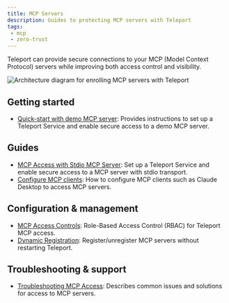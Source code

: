 ```yaml
---
title: MCP Servers
description: Guides to protecting MCP servers with Teleport
tags:
 - mcp
 - zero-trust
---
```


Teleport can provide secure connections to your MCP (Model Context Protocol)
servers while improving both access control and visibility.

![Architecture diagram for enrolling MCP servers with Teleport](../../../img/mcp-access/architecture-stdio.svg)


## Getting started
- [Quick-start with demo MCP server](./getting-started.mdx): Provides instructions to set up a Teleport Service and enable secure access to a demo MCP server.

## Guides
- [MCP Access with Stdio MCP Server](./stdio.mdx): Set up a Teleport Service and enable secure access to a MCP server with stdio transport.
- [Configure MCP clients](../../connect-your-client/model-context-protocol/mcp-access.mdx): How to configure MCP clients such as Claude Desktop to access MCP servers.

## Configuration & management
- [MCP Access Controls](./rbac.mdx): Role-Based Access Control (RBAC) for Teleport MCP access.
- [Dynamic Registration](./dynamic-registration.mdx): Register/unregister MCP servers without restarting Teleport.

## Troubleshooting & support
- [Troubleshooting MCP Access](./troubleshooting.mdx): Describes common issues and solutions for access to MCP servers.

